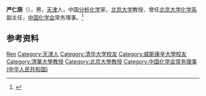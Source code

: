 '''严仁荫'''（{{bd|1908年||1977年|3月17日|}}），男，[[天津|天津]]人，中国[[分析化学|分析化学]]家，[[北京大学|北京大学]]教授、曾任[[北京大学化学系|北京大学化学系]]副主任，[[中國化學會_(中華人民共和國)|中国化学会]]常务理事。<ref>{{Cite web|title=专于分析化学——严仁荫|url=http://www.chem.tsinghua.edu.cn/publish/chem/481/2010/20101217153853239913179/20101217153853239913179_.html|accessdate=2020-11-01|work=清华大学化学系|archive-date=2020-11-08|archive-url=https://web.archive.org/web/20201108122617/http://www.chem.tsinghua.edu.cn/publish/chem/481/2010/20101217153853239913179/20101217153853239913179_.html|dead-url=no}}</ref>

== 参考资料 ==
{{reflist}}

{{中国人物小作品}}
{{中国化学会第二十届理事会}}

{{Authority control}}
{{DEFAULTSORT:Yan严}}
[[Category:严姓|Ren]]
[[Category:天津人|Category:天津人]]
[[Category:清华大学校友|Category:清华大学校友]]
[[Category:威斯康辛大學校友|Category:威斯康辛大學校友]]
[[Category:清華大學教授|Category:清華大學教授]]
[[Category:北京大學教授|Category:北京大學教授]]
[[Category:中国化学会常务理事_(中华人民共和国)|Category:中国化学会常务理事 (中华人民共和国)]]